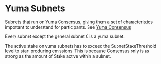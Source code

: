 # Yuma Subnets

Subnets that run on Yuma Consensus, giving them a set of characteristics important to understand for participants. See [Yuma Consensus](/docs/subspace/yuma-consensus)

Every subnet except the general subnet 0 is a yuma subnet.

The active stake on yuma subnets has to exceed the SubnetStakeThreshold level to start producing emissions. This is because Consensus only is as strong as the amount of Stake active within a subnet.
